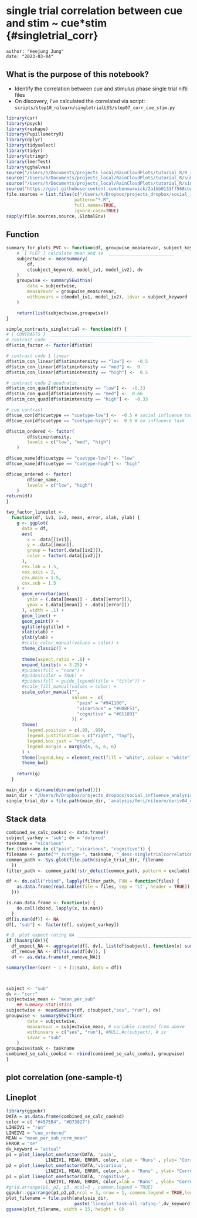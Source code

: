 # single trial correlation between cue and stim ~ cue*stim {#singletrial_corr}

```
author: "Heejung Jung"
date: "2023-03-04"
```

## What is the purpose of this notebook? {.unlisted .unnumbered}

* Identify the correlation between cue and stimulus phase single trial nifti files
* On discovery, I've calculated the correlated via script: `scripts/step10_nilearn/singletrialLSS/step07_corr_cue_stim.py`


```r
library(car)
library(psych)
library(reshape)
library(PupillometryR)
library(dplyr)
library(tidyselect)
library(tidyr)
library(stringr)
library(lmerTest)
library(gghalves)
source("/Users/h/Documents/projects_local/RainCloudPlots/tutorial_R/R_rainclouds.R")
source("/Users/h/Documents/projects_local/RainCloudPlots/tutorial_R/summaryse.R")
source("/Users/h/Documents/projects_local/RainCloudPlots/tutorial_R/simulatedata.R")
source("https://gist.githubusercontent.com/benmarwick/2a1bb0133ff568cbe28d/raw/fb53bd97121f7f9ce947837ef1a4c65a73bffb3f/geom_flat_violin.R")
file.sources = list.files(c("/Users/h/Dropbox/projects_dropbox/social_influence_analysis/scripts/step02_R/utils"),
                          pattern="*.R", 
                          full.names=TRUE, 
                          ignore.case=TRUE)
sapply(file.sources,source,.GlobalEnv)
```

## Function {.unlisted .unnumbered}
```r
summary_for_plots_PVC <- function(df, groupwise_measurevar, subject_keyword, model_iv1, model_iv2, dv) {
    #  [ PLOT ] calculate mean and se  _________________________
    subjectwise <- meanSummary(
        df,
        c(subject_keyword, model_iv1, model_iv2), dv
    )
    groupwise <- summarySEwithin(
        data = subjectwise,
        measurevar = groupwise_measurevar,
        withinvars = c(model_iv1, model_iv2), idvar = subject_keyword
    )

    return(list(subjectwise,groupwise))
}
```

```r
simple_contrasts_singletrial <- function(df) {
# [ CONTRASTS ]  ________________________________________________________________________________ # nolint
# contrast code ________________________________________
df$stim_factor <- factor(df$stim)

# contrast code 1 linear
df$stim_con_linear[df$stimintensity == "low"] <-  -0.5
df$stim_con_linear[df$stimintensity == "med"] <-  0
df$stim_con_linear[df$stimintensity == "high"] <-  0.5

# contrast code 2 quadratic
df$stim_con_quad[df$stimintensity == "low"] <-  -0.33
df$stim_con_quad[df$stimintensity == "med"] <-  0.66
df$stim_con_quad[df$stimintensity == "high"] <-  -0.33

# cue contrast
df$cue_con[df$cuetype == "cuetype-low"] <-  -0.5 # social influence task
df$cue_con[df$cuetype == "cuetype-high"] <-  0.5 # no influence task

df$stim_ordered <- factor(
        df$stimintensity,
        levels = c("low", "med", "high")
    )

df$cue_name[df$cuetype == "cuetype-low"] <- "low"
df$cue_name[df$cuetype == "cuetype-high"] <- "high"

df$cue_ordered <- factor(
        df$cue_name,
        levels = c("low", "high")
    )
return(df)
}
```

```r
two_factor_lineplot <-
  function(df, iv1, iv2, mean, error, xlab, ylab) {
    g <- ggplot(
      data = df,
      aes(
        x = .data[[iv1]],
        y = .data[[mean]],
        group = factor(.data[[iv2]]),
        color = factor(.data[[iv2]])
      ),
      cex.lab = 1.5,
      cex.axis = 2,
      cex.main = 1.5,
      cex.sub = 1.5
    ) +
      geom_errorbar(aes(
        ymin = (.data[[mean]] - .data[[error]]),
        ymax = (.data[[mean]] + .data[[error]])
      ), width = .1) +
      geom_line() +
      geom_point() +
      ggtitle(ggtitle) +
      xlab(xlab) +
      ylab(ylab) +
      #scale_color_manual(values = color) +
      theme_classic() +
      
      theme(aspect.ratio = .6) +
      expand_limits(x = 3.25) +
      #guides(fill = "none") +
      #guides(color = TRUE) +
      #guides(fill = guide_legend(title = "title")) +
      #scale_fill_manual(values = color) +
      scale_color_manual("",
                         values =  c(
                           "pain" = "#941100",
                           "vicarious" = "#008F51",
                           "cognitive" = "#011891"
                         )) +
      theme(
        legend.position = c(.99, .99),
        legend.justification = c("right", "top"),
        legend.box.just = "right",
        legend.margin = margin(6, 6, 6, 6)
      ) +
      theme(legend.key = element_rect(fill = "white", colour = "white")) +
      theme_bw()
    
    return(g)
  }
```

```r
main_dir = dirname(dirname(getwd()))
main_dir = "/Users/h/Dropbox/projects_dropbox/social_influence_analysis"
single_trial_dir = file.path(main_dir, 'analysis/fmri/nilearn/deriv04_corrcuestim')
```

## Stack data
```r
combined_se_calc_cooksd <- data.frame()
subject_varkey = 'sub'; dv = 'dotprod'
taskname = "vicarious"
for (taskname in c("pain", "vicarious", "cognitive")) {
filename <- paste("*_runtype-", taskname, "_desc-singletrialcorrelation_x-cue_y-stim.tsv", sep = "")
common_path <- Sys.glob(file.path(single_trial_dir, filename
  ))
filter_path <- common_path[!str_detect(common_path, pattern = exclude)]

df <- do.call("rbind", lapply(filter_path, FUN = function(files) {
    as.data.frame(read.table(file = files, sep = '\t', header = TRUE))
  }))

is.nan.data.frame <- function(x) {
    do.call(cbind, lapply(x, is.nan))
  }
df[is.nan(df)] <- NA
df[, "sub"] <- factor(df[, subject_varkey])

# B. plot expect rating NA ___________________________________________________
if (hasArg(dv)){
  df_expect_NA <- aggregate(df[, dv], list(df$subject), function(x) sum(is.na(x)))
  df_remove_NA <- df[!is.na(df[dv]), ]
  df <- as.data.frame(df_remove_NA)}

summary(lmer(corr ~ 1 + (1|sub), data = df))



subject <- "sub"
dv <- "corr"
subjectwise_mean <- "mean_per_sub"
    ## summary statistics
subjectwise <- meanSummary(df, c(subject,"ses", "run"), dv)
groupwise <- summarySEwithin(
        data = subjectwise,
        measurevar = subjectwise_mean, # variable created from above
        withinvars = c("ses", "run"), #NULL,#c(subject), # iv
        idvar = "sub"
    )
groupwise$task <- taskname
combined_se_calc_cooksd <- rbind(combined_se_calc_cooksd, groupwise)
}
```

## plot correlation (one-sample-t)


## Lineplot
```r
library(ggpubr)
DATA = as.data.frame(combined_se_calc_cooksd)
color = c( "#4575B4", "#D73027")
LINEIV1 = "run"
LINEIV2 = "cue_ordered"
MEAN = "mean_per_sub_norm_mean"
ERROR = "se"
dv_keyword = "actual"
p1 = plot_lineplot_onefactor(DATA, 'pain', 
               LINEIV1, MEAN, ERROR, color, xlab = "Runs" , ylab= "Correlation between \ncue and stimulus", ggtitle = 'pain' )
p2 = plot_lineplot_onefactor(DATA,'vicarious', 
               LINEIV1, MEAN, ERROR, color,xlab = "Runs" , ylab= "Correlation between \ncue and stimulus",ggtitle = 'vicarious')
p3 = plot_lineplot_onefactor(DATA, 'cognitive', 
               LINEIV1, MEAN, ERROR, color,xlab = "Runs" , ylab= "Correlation between \ncue and stimulus",ggtitle = 'cognitive')
#grid.arrange(p1, p2, p3, ncol=3 , common.legend = TRUE)
ggpubr::ggarrange(p1,p2,p3,ncol = 3, nrow = 1, common.legend = TRUE,legend = "bottom")
plot_filename = file.path(analysis_dir,
                          paste('lineplot_task-all_rating-',dv_keyword,'.png', sep = ""))
ggsave(plot_filename, width = 15, height = 6)
```


